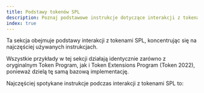 ```yaml
---
title: Podstawy tokenów SPL
description: Poznaj podstawowe instrukcje dotyczące interakcji z tokenami SPL.
index: true
---
```


Ta sekcja obejmuje podstawy interakcji z tokenami SPL, koncentrując się na
najczęściej używanych instrukcjach.

Wszystkie przykłady w tej sekcji działają identycznie zarówno z oryginalnym
Token Program, jak i Token Extensions Program (Token 2022), ponieważ dzielą tę
samą bazową implementację.

Najczęściej spotykane instrukcje podczas interakcji z tokenami SPL to:
